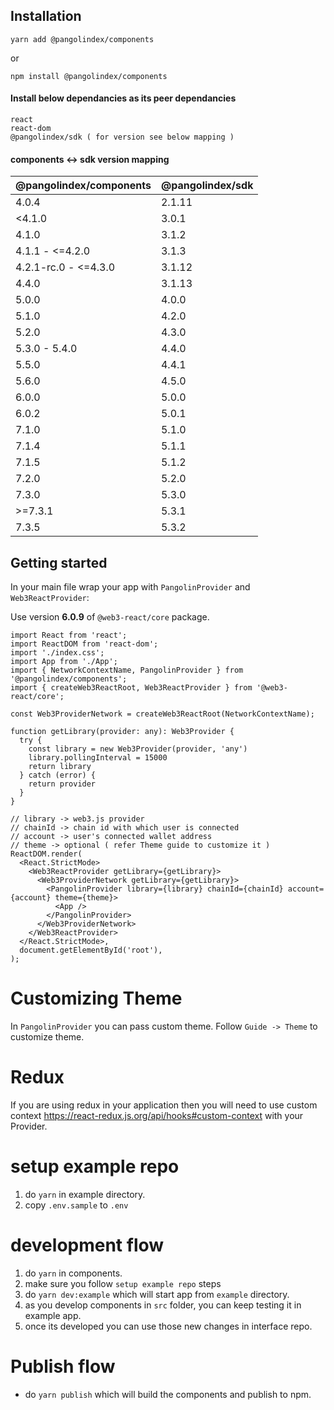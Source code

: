 

<Meta title="Guide/Introduction" component={ThemeProvider} />

## Installation

`yarn add @pangolindex/components`

or

`npm install @pangolindex/components`

#### Install below dependancies as its peer dependancies

```
react
react-dom
@pangolindex/sdk ( for version see below mapping )
```

#### components <-> sdk version mapping

| @pangolindex/components | @pangolindex/sdk |
| ----------------------- | ---------------- |
| 4.0.4                   | 2.1.11           |
| <4.1.0                  | 3.0.1            |
| 4.1.0                   | 3.1.2            |
| 4.1.1 - <=4.2.0         | 3.1.3            |
| 4.2.1-rc.0 - <=4.3.0    | 3.1.12           |
| 4.4.0                   | 3.1.13           |
| 5.0.0                   | 4.0.0            |
| 5.1.0                   | 4.2.0            |
| 5.2.0                   | 4.3.0            |
| 5.3.0 - 5.4.0           | 4.4.0            |
| 5.5.0                   | 4.4.1            |
| 5.6.0                   | 4.5.0            |
| 6.0.0                   | 5.0.0            |
| 6.0.2                   | 5.0.1            |
| 7.1.0                   | 5.1.0            |
| 7.1.4                   | 5.1.1            |
| 7.1.5                   | 5.1.2            |
| 7.2.0                   | 5.2.0            |
| 7.3.0                   | 5.3.0            |
| >=7.3.1                 | 5.3.1            |
| 7.3.5                   | 5.3.2            |

## Getting started

In your main file wrap your app with `PangolinProvider` and `Web3ReactProvider`:

Use version **6.0.9** of `@web3-react/core` package.

```tsx
import React from 'react';
import ReactDOM from 'react-dom';
import './index.css';
import App from './App';
import { NetworkContextName, PangolinProvider } from '@pangolindex/components';
import { createWeb3ReactRoot, Web3ReactProvider } from '@web3-react/core';

const Web3ProviderNetwork = createWeb3ReactRoot(NetworkContextName);

function getLibrary(provider: any): Web3Provider {
  try {
    const library = new Web3Provider(provider, 'any')
    library.pollingInterval = 15000
    return library
  } catch (error) {
    return provider
  }
}

// library -> web3.js provider
// chainId -> chain id with which user is connected
// account -> user's connected wallet address
// theme -> optional ( refer Theme guide to customize it )
ReactDOM.render(
  <React.StrictMode>
    <Web3ReactProvider getLibrary={getLibrary}>
      <Web3ProviderNetwork getLibrary={getLibrary}>
        <PangolinProvider library={library} chainId={chainId} account={account} theme={theme}>
          <App />
        </PangolinProvider>
      </Web3ProviderNetwork>
    </Web3ReactProvider>
  </React.StrictMode>,
  document.getElementById('root'),
);
```

# Customizing Theme

In `PangolinProvider` you can pass custom theme. Follow `Guide -> Theme` to customize theme.

# Redux

If you are using redux in your application then you will need to use custom context https://react-redux.js.org/api/hooks#custom-context with your Provider.

# setup example repo

1. do `yarn` in example directory.
2. copy `.env.sample` to `.env`

# development flow

1. do `yarn` in components.
2. make sure you follow `setup example repo` steps
3. do `yarn dev:example` which will start app from `example` directory.
4. as you develop components in `src` folder, you can keep testing it in example app.
5. once its developed you can use those new changes in interface repo.

# Publish flow

- do `yarn publish` which will build the components and publish to npm.
